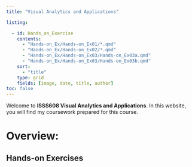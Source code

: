 ```yaml
---
title: "Visual Analytics and Applications"

listing: 

  - id: Hands_on_Exercise
    contents:
      - "Hands-on_Ex/Hands-on_Ex01/*.qmd"
      - "Hands-on_Ex/Hands-on_Ex02/*.qmd"
      - "Hands-on_Ex/Hands-on_Ex03/Hands-on_Ex03a.qmd"
      - "Hands-on_Ex/Hands-on_Ex03/Hands-on_Ex03b.qmd"
    sort:
      - "title"
    type: grid
    fields: [image, date, title, author]
toc: false
---
```


Welcome to **ISSS608 Visual Analytics and Applications**. In this website, you will find my coursework prepared for this course.

# Overview:

::::: content-container
:::: listing-block
## Hands-on Exercises

</a>

::: {#Hands_on_Exercise}
:::
::::
:::::
